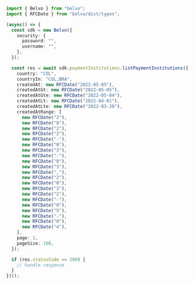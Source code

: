 ```typescript ListPaymentInstitutions.ts
import { Belvo } from "belvo";
import { RFCDate } from "belvo/dist/types";

(async() => {
  const sdk = new Belvo({
    security: {
      password: "",
      username: "",
    },
  });

  const res = await sdk.paymentInstitutions.listPaymentInstitutions({
    country: "COL",
    countryIn: "COL,BRA",
    createdAt: new RFCDate("2022-05-05"),
    createdAtGt: new RFCDate("2022-05-05"),
    createdAtGte: new RFCDate("2022-05-04"),
    createdAtLt: new RFCDate("2022-04-01"),
    createdAtLte: new RFCDate("2022-03-30"),
    createdAtRange: [
      new RFCDate("2"),
      new RFCDate("0"),
      new RFCDate("2"),
      new RFCDate("2"),
      new RFCDate("-"),
      new RFCDate("0"),
      new RFCDate("3"),
      new RFCDate("-"),
      new RFCDate("0"),
      new RFCDate("3"),
      new RFCDate(","),
      new RFCDate("2"),
      new RFCDate("0"),
      new RFCDate("2"),
      new RFCDate("2"),
      new RFCDate("-"),
      new RFCDate("0"),
      new RFCDate("5"),
      new RFCDate("-"),
      new RFCDate("0"),
      new RFCDate("4"),
    ],
    page: 1,
    pageSize: 100,
  });

  if (res.statusCode == 200) {
    // handle response
  }
})();
```
